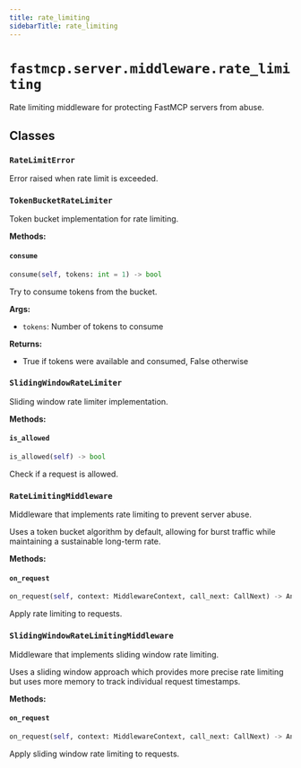 ```yaml
---
title: rate_limiting
sidebarTitle: rate_limiting
---
```


# `fastmcp.server.middleware.rate_limiting`


Rate limiting middleware for protecting FastMCP servers from abuse.

## Classes

### `RateLimitError` <sup><a href="https://github.com/jlowin/fastmcp/blob/main/src/fastmcp/server/middleware/rate_limiting.py#L15" target="_blank"><Icon icon="github" style="width: 14px; height: 14px;" /></a></sup>


Error raised when rate limit is exceeded.


### `TokenBucketRateLimiter` <sup><a href="https://github.com/jlowin/fastmcp/blob/main/src/fastmcp/server/middleware/rate_limiting.py#L22" target="_blank"><Icon icon="github" style="width: 14px; height: 14px;" /></a></sup>


Token bucket implementation for rate limiting.


**Methods:**

#### `consume` <sup><a href="https://github.com/jlowin/fastmcp/blob/main/src/fastmcp/server/middleware/rate_limiting.py#L38" target="_blank"><Icon icon="github" style="width: 14px; height: 14px;" /></a></sup>

```python
consume(self, tokens: int = 1) -> bool
```

Try to consume tokens from the bucket.

**Args:**
- `tokens`: Number of tokens to consume

**Returns:**
- True if tokens were available and consumed, False otherwise


### `SlidingWindowRateLimiter` <sup><a href="https://github.com/jlowin/fastmcp/blob/main/src/fastmcp/server/middleware/rate_limiting.py#L61" target="_blank"><Icon icon="github" style="width: 14px; height: 14px;" /></a></sup>


Sliding window rate limiter implementation.


**Methods:**

#### `is_allowed` <sup><a href="https://github.com/jlowin/fastmcp/blob/main/src/fastmcp/server/middleware/rate_limiting.py#L76" target="_blank"><Icon icon="github" style="width: 14px; height: 14px;" /></a></sup>

```python
is_allowed(self) -> bool
```

Check if a request is allowed.


### `RateLimitingMiddleware` <sup><a href="https://github.com/jlowin/fastmcp/blob/main/src/fastmcp/server/middleware/rate_limiting.py#L92" target="_blank"><Icon icon="github" style="width: 14px; height: 14px;" /></a></sup>


Middleware that implements rate limiting to prevent server abuse.

Uses a token bucket algorithm by default, allowing for burst traffic
while maintaining a sustainable long-term rate.


**Methods:**

#### `on_request` <sup><a href="https://github.com/jlowin/fastmcp/blob/main/src/fastmcp/server/middleware/rate_limiting.py#L152" target="_blank"><Icon icon="github" style="width: 14px; height: 14px;" /></a></sup>

```python
on_request(self, context: MiddlewareContext, call_next: CallNext) -> Any
```

Apply rate limiting to requests.


### `SlidingWindowRateLimitingMiddleware` <sup><a href="https://github.com/jlowin/fastmcp/blob/main/src/fastmcp/server/middleware/rate_limiting.py#L170" target="_blank"><Icon icon="github" style="width: 14px; height: 14px;" /></a></sup>


Middleware that implements sliding window rate limiting.

Uses a sliding window approach which provides more precise rate limiting
but uses more memory to track individual request timestamps.


**Methods:**

#### `on_request` <sup><a href="https://github.com/jlowin/fastmcp/blob/main/src/fastmcp/server/middleware/rate_limiting.py#L219" target="_blank"><Icon icon="github" style="width: 14px; height: 14px;" /></a></sup>

```python
on_request(self, context: MiddlewareContext, call_next: CallNext) -> Any
```

Apply sliding window rate limiting to requests.

